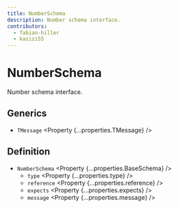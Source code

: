 ```yaml
---
title: NumberSchema
description: Number schema interface.
contributors:
  - fabian-hiller
  - kazizi55
---
```



# NumberSchema

Number schema interface.

## Generics

- `TMessage` <Property {...properties.TMessage} />

## Definition

- `NumberSchema` <Property {...properties.BaseSchema} />
  - `type` <Property {...properties.type} />
  - `reference` <Property {...properties.reference} />
  - `expects` <Property {...properties.expects} />
  - `message` <Property {...properties.message} />
